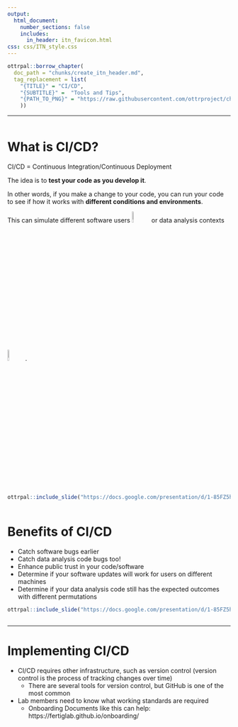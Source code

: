 ```yaml
---
output:
  html_document:
    number_sections: false
    includes:
      in_header: itn_favicon.html
css: css/ITN_style.css
---
```


```r
ottrpal::borrow_chapter(
  doc_path = "chunks/create_itn_header.md",
  tag_replacement = list(
    "{TITLE}" = "CI/CD", 
    "{SUBTITLE}" =  "Tools and Tips",
    "{PATH_TO_PNG}" = "https://raw.githubusercontent.com/ottrproject/cheatsheets/refs/heads/main/pngs/cicd.png"
    ))
```

<hr>



<div class="row">
<div class="column">
# What is CI/CD?

CI/CD = Continuous Integration/Continuous Deployment

The idea is to **test your code as you develop it**.

In other words, if you make a change to your code, you can run your code to see if how it works with **different conditions and environments**.

This can simulate different software users <img src="https://www.iconpacks.net/icons/1/free-icon-user-group-296.png" width = 8%>  or data analysis contexts <img src="https://www.iconpacks.net/icons/4/free-icon-laptop-settings-12589.png" width = 8%>.

```r
ottrpal::include_slide("https://docs.google.com/presentation/d/1-85FZ5hpKKXdqq0bnWPNKO6Mkb9IzSr6N4Je9Y3S_6g/edit?slide=id.g35279513746_0_2350#slide=id.g35279513746_0_2350")
```

</div>

<div class="column">

# Benefits of CI/CD

- Catch software bugs earlier
- Catch data analysis code bugs too!
- Enhance public trust in your code/software
- Determine if your software updates will work for users on different machines
- Determine if your data analysis code still has the expected outcomes with different permutations

```r
ottrpal::include_slide("https://docs.google.com/presentation/d/1-85FZ5hpKKXdqq0bnWPNKO6Mkb9IzSr6N4Je9Y3S_6g/edit?slide=id.g35279513746_0_2381#slide=id.g35279513746_0_2381")
```

</div>

</div>

<hr>

# Implementing CI/CD

- CI/CD requires other infrastructure, such as version control
(version control is the process of tracking changes over time)
  - There are several tools for version control, but GitHub is one of the most common
- Lab members need to know what working standards are required
  - Onboarding Documents like this can help: https://fertiglab.github.io/onboarding/
  
  